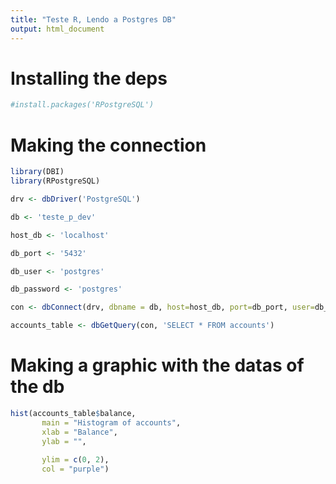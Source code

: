 ```yaml
---
title: "Teste R, Lendo a Postgres DB"
output: html_document
---
```


# Installing the deps

```r
#install.packages('RPostgreSQL')
```

# Making the connection

```r
library(DBI)
library(RPostgreSQL)

drv <- dbDriver('PostgreSQL')

db <- 'teste_p_dev' 

host_db <- 'localhost'

db_port <- '5432' 

db_user <- 'postgres'

db_password <- 'postgres'

con <- dbConnect(drv, dbname = db, host=host_db, port=db_port, user=db_user, password=db_password)  
```

```r
accounts_table <- dbGetQuery(con, 'SELECT * FROM accounts') 
```
# Making a graphic with the datas of the db

```r
hist(accounts_table$balance,
       main = "Histogram of accounts",
       xlab = "Balance",
       ylab = "",
     
       ylim = c(0, 2),
       col = "purple")
```